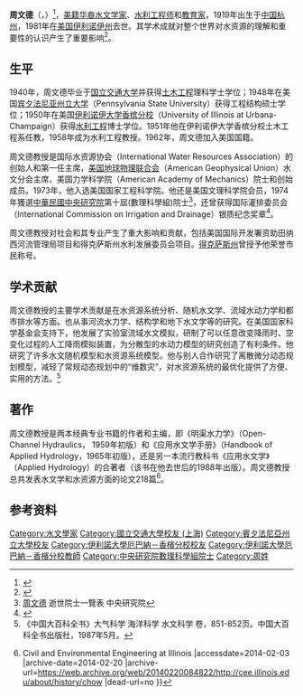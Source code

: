 '''周文德'''（{{lang-en|Ven Te Chow}}，{{bd|1919年|10月7日|1981年|7月30日}}）<ref>{{cite book|last=Ackermann|first=William C.|url=http://books.nap.edu/openbook.php?record_id=565&page=47|title=Memorial Tributes: National Academy of Engineering, Volume 2|year=1984|publisher=National Academy of Engineering (NAE)|page=47|access-date=2014-02-03|archive-date=2021-02-14|archive-url=https://web.archive.org/web/20210214094821/https://www.nap.edu/read/565/chapter/11|dead-url=no}}</ref>，[[美籍华裔|美籍华裔]][[水文学|水文学家]]、[[水利工程|水利工程师]]和[[教育家|教育家]]，1919年出生于[[杭州市|中国杭州]]，1981年在[[伊利诺伊州|美国伊利诺伊州]]去世。其学术成就对整个世界对水资源的理解和重要性的认识产生了重要影响<ref>{{cite journal|title=国际水资源协会名誉主席周文德教援应邀来华讲学|journal=工程勘察|year=1980年|issue=05期|accessdate=2014-02-03}}</ref>。

== 生平 ==
1940年，周文德毕业于[[国立交通大学|国立交通大学]]并获得[[土木工程|土木工程]]理科学士学位；1948年在美国[[宾夕法尼亚州立大学|宾夕法尼亚州立大学]]（Pennsylvania State University）获得工程结构硕士学位；1950年在美国[[伊利诺伊大学香槟分校|伊利诺伊大学香槟分校]]（University of Illinois at Urbana-Champaign）获得[[水利工程|水利工程]]博士学位。1951年他在伊利诺伊大学香槟分校土木工程系任教，1958年成为水利工程教授。1962年，周文德加入美国国籍。

周文德教授是国际水资源协会（International Water Resources Association）的创始人和第一任主席，[[美国地球物理联合会|美国地球物理联合会]]（American Geophysical Union）水文分会主席，美国力学科学院（American Academy of Mechanics）院士和创始成员。1973年，他入选美国国家工程科学院。他还是美国文理科学院会员，1974年獲選[[中華民國|中華民國]][[中央研究院|中央研究院]]第十屆(數理科學組)院士<ref>[https://academicians.sinica.edu.tw/index.php?func=1-D 周文德] {{Wayback|url=https://academicians.sinica.edu.tw/index.php?func=1-D |date=20161102125806 }} 逝世院士一覽表 中央研究院</ref>，还曾获得国际灌排委员会（International Commission on Irrigation and Drainage）银质纪念奖章<ref>{{cite web|title=Ven Te Chow Memorial Lecture Award|url=http://www.iwra.org/index.php?mainpage=236&page=243&subpage=|publisher=International Water Resources Association|accessdate=21 February 2012|archive-date=2017-03-06|archive-url=https://web.archive.org/web/20170306185552/http://iwra.org/index.php?mainpage=236&page=243&subpage=|dead-url=no}}</ref>。

周文德教授对社会和其专业产生了重大影响和贡献，包括美国国际开发署资助田纳西河流管理局项目和得克萨斯州水利发展委员会项目。[[得克萨斯州|得克萨斯州]]曾授予他荣誉市民称号。

== 学术贡献 ==
周文德教授的主要学术贡献是在水资源系统分析、随机水文学、流域水动力学和都市排水等方面。也从事河流水力学、结构学和地下水文学等的研究。在美国国家科学基金会支持下，他发展了实验室流域水文模拟，研制了可以任意改变降雨时、空变化过程的人工降雨模拟装置，为分散型的水动力模型的研究创造了有利条件。他研究了许多水文随机模型和水资源系统模型。他与别人合作研究了离散微分动态规划模型，减轻了常规动态规划中的“维数灾”，对水资源系统的最优化提供了方便、实用的方法。<ref>《中国大百科全书》大气科学 海洋科学 水文科学 卷，851-852页。中国大百科全书出版社，1987年5月。</ref>

== 著作 ==
周文德教授是两本经典专业书籍的作者和主编，即《明渠水力学》（Open-Channel Hydraulics， 1959年初版）和《应用水文学手册》（Handbook of Applied Hydrology，1965年初版），还是另一本流行教科书《应用水文学》（Applied Hydrology）的合著者（该书在他去世后的1988年出版）。周文德教授总共发表水文学和水资源方面的论文218篇<ref>{{Cite web |url=http://cee.illinois.edu/about/history/chow |title=Ven Te Chow {{!}} Civil and Environmental Engineering at Illinois |accessdate=2014-02-03 |archive-date=2014-02-20 |archive-url=https://web.archive.org/web/20140220084822/http://cee.illinois.edu/about/history/chow |dead-url=no }}</ref>。

==参考资料==
{{reflist}}

{{中央研究院第十届院士}}
{{Authority control}}
{{DEFAULTSORT:Z}}
[[Category:水文學家|Category:水文學家]]
[[Category:國立交通大學校友_(上海)|Category:國立交通大學校友 (上海)]]
[[Category:賓夕法尼亞州立大學校友|Category:賓夕法尼亞州立大學校友]]
[[Category:伊利諾大學厄巴納－香檳分校校友|Category:伊利諾大學厄巴納－香檳分校校友]]
[[Category:伊利諾大學厄巴納－香檳分校教師|Category:伊利諾大學厄巴納－香檳分校教師]]
[[Category:中央研究院數理科學組院士|Category:中央研究院數理科學組院士]]
[[Category:周姓|Category:周姓]]
